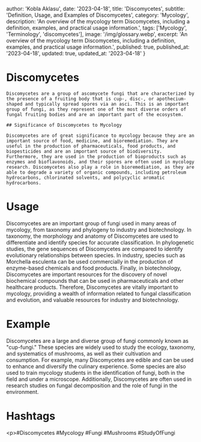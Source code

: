 
  author: 'Kobla Aklasu',
  date: '2023-04-18',
  title: 'Discomycetes',
  subtitle: 'Definition, Usage, and Examples of Discomycetes',
  category: 'Mycology',
  description: 'An overview of the mycology term Discomycetes, including a definition, examples, and practical usage information.',
  tags: ['Mycology', 'Terminology', 'discomycetes'],
  image: '/img/glossary.webp',
  excerpt: 'An overview of the mycology term Discomycetes, including a definition, examples, and practical usage information.',
  published: true,
  published_at: '2023-04-18',
  updated: true,
  updated_at: '2023-04-18'
}




# Discomycetes
    
    Discomycetes are a group of ascomycete fungi that are characterized by the presence of a fruiting body that is cup-, disc-, or apothecium-shaped and typically spread spores via an asci. This is an important group of fungi, as they represent one of the most diverse orders of fungal fruiting bodies and are an important part of the ecosystem. 
    
    ## Significance of Discomycetes to Mycology
    
    Discomycetes are of great significance to mycology because they are an important source of food, medicine, and bioremediation. They are useful in the production of pharmaceuticals, food products, and biopesticides and are an important source of biodiversity. Furthermore, they are used in the production of bioproducts such as enzymes and bioflavonoids, and their spores are often used in mycology research. Discomycetes also play a role in bioremediation, as they are able to degrade a variety of organic compounds, including petroleum hydrocarbons, chlorinated solvents, and polycyclic aromatic hydrocarbons.

# Usage

Discomycetes are an important group of fungi used in many areas of mycology, from taxonomy and phylogeny to industry and biotechnology. In taxonomy, the morphology and anatomy of Discomycetes are used to differentiate and identify species for accurate classification. In phylogenetic studies, the gene sequences of Discomycetes are compared to identify evolutionary relationships between species. In industry, species such as Morchella esculenta can be used commercially in the production of enzyme-based chemicals and food products. Finally, in biotechnology, Discomycetes are important resources for the discovery of novel biochemical compounds that can be used in pharmaceuticals and other healthcare products. Therefore, Discomycetes are vitally important to mycology, providing a wealth of information related to fungal classification and evolution, and valuable resources for industry and biotechnology.

# Example

Discomycetes are a large and diverse group of fungi commonly known as "cup-fungi." These species are widely used to study the ecology, taxonomy, and systematics of mushrooms, as well as their cultivation and consumption. For example, many Discomycetes are edible and can be used to enhance and diversify the culinary experience. Some species are also used to train mycology students in the identification of fungi, both in the field and under a microscope. Additionally, Discomycetes are often used in research studies on fungal decomposition and the role of fungi in the environment.

# Hashtags

&lt;p&gt;#Discomycetes #Mycology #Fungi #Mushrooms #StudyOfFungi

